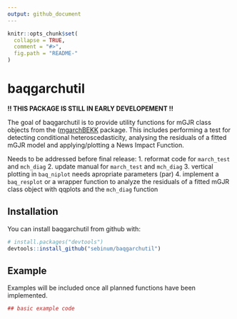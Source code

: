 ```yaml
---
output: github_document
---
```


<!-- README.md is generated from README.Rmd. Please edit that file -->

```r
knitr::opts_chunk$set(
  collapse = TRUE,
  comment = "#>",
  fig.path = "README-"
)
```

# baqgarchutil

**!! THIS PACKAGE IS STILL IN EARLY DEVELOPEMENT !!**

The goal of baqgarchutil is to provide utility functions for mGJR class 
objects from the ([mgarchBEKK](https://github.com/vst/mgarchBEKK) package. 
This includes performing a test for detecting conditional heteroscedasticity, 
analysing the residuals of a fitted mGJR model and applying/plotting a 
News Impact Function.

Needs to be addressed before final release:
1.  reformat code for `march_test` and `mch_diag`
2.  update manual for `march_test` and `mch_diag`
3.  vertical plotting in `baq_niplot` needs apropriate parameters (par)
4.  implement a `baq_resplot` or a wrapper function to analyze the
    residuals of a fitted mGJR class object with qqplots and the 
    `mch_diag` function


## Installation

You can install baqgarchutil from github with:

```r
# install.packages("devtools")
devtools::install_github("sebinum/baqgarchutil")
```

## Example

Examples will be included once all planned functions have been implemented.

```r
## basic example code
```
